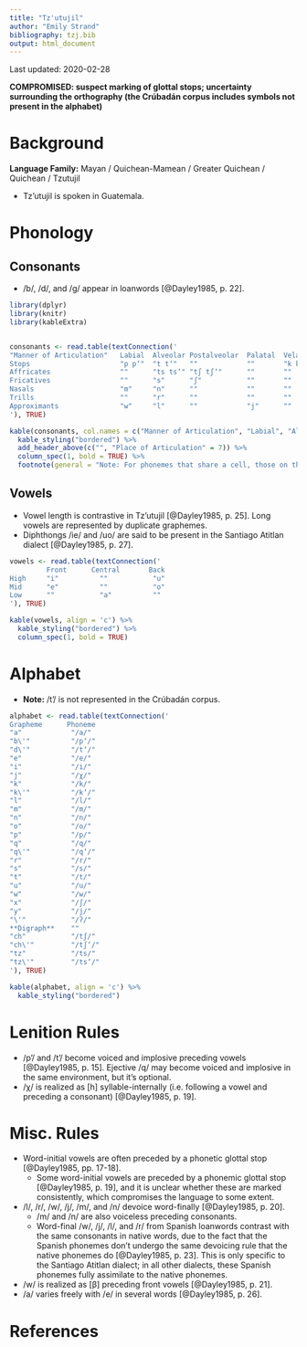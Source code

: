 ```yaml
---
title: "Tz'utujil"
author: "Emily Strand"
bibliography: tzj.bib
output: html_document
---
```


Last updated: 2020-02-28

**COMPROMISED: suspect marking of glottal stops; uncertainty surrounding the orthography (the Crúbadán corpus includes symbols not present in the alphabet)**

# Background

**Language Family:** Mayan / Quichean-Mamean / Greater Quichean / Quichean / Tzutujil

* Tz'utujil is spoken in Guatemala.

# Phonology

## Consonants

* /b/, /d/, and /ɡ/ appear in loanwords [@Dayley1985, p. 22].

```r

library(dplyr)
library(knitr)
library(kableExtra)


consonants <- read.table(textConnection('
"Manner of Articulation"   Labial  Alveolar Postalveolar  Palatal  Velar  Uvular Glottal
Stops                      "p pʼ"  "t tʼ"   ""            ""       "k kʼ" "q qʼ" "ʔ"
Affricates                 ""      "ts tsʼ" "tʃ tʃʼ"      ""       ""     ""     ""
Fricatives                 ""      "s"      "ʃ"           ""       ""     "χ"    ""
Nasals                     "m"     "n"      ""            ""       ""     ""     ""
Trills                     ""      "r"      ""            ""       ""     ""     ""
Approximants               "w"     "l"      ""            "j"      ""     ""     ""
'), TRUE)

kable(consonants, col.names = c("Manner of Articulation", "Labial", "Alveolar", "Postalveolar", "Palatal", "Velar", "Uvular", "Glottal"), align = 'c') %>%
  kable_styling("bordered") %>%
  add_header_above(c("", "Place of Articulation" = 7)) %>%
  column_spec(1, bold = TRUE) %>%
  footnote(general = "Note: For phonemes that share a cell, those on the left are voiceless and those on the right are ejective.", general_title = "")
```

## Vowels

* Vowel length is contrastive in Tz'utujil [@Dayley1985, p. 25]. Long vowels are represented by duplicate graphemes.
* Diphthongs /ie/ and /uo/ are said to be present in the Santiago Atitlan dialect [@Dayley1985, p. 27].

```r

vowels <- read.table(textConnection('
         Front      Central       Back
High     "i"          ""           "u"         
Mid      "e"          ""           "o"
Low      ""           "a"          ""
'), TRUE)

kable(vowels, align = 'c') %>%
  kable_styling("bordered") %>%
  column_spec(1, bold = TRUE)
```  

# Alphabet

* **Note:** /tʼ/ is not represented in the Crúbadán corpus.

```r

alphabet <- read.table(textConnection('
Grapheme      Phoneme
"a"            "/a/"
"b\'"          "/pʼ/"
"d\'"          "/tʼ/"
"e"            "/e/"
"i"            "/i/"
"j"            "/χ/"
"k"            "/k/"
"k\'"          "/kʼ/"
"l"            "/l/"
"m"            "/m/"
"n"            "/n/"
"o"            "/o/"
"p"            "/p/"
"q"            "/q/"
"q\'"          "/qʼ/"
"r"            "/r/"
"s"            "/s/"
"t"            "/t/"
"u"            "/u/"
"w"            "/w/"
"x"            "/ʃ/"
"y"            "/j/"
"\'"           "/ʔ/"
**Digraph**    ""
"ch"           "/tʃ/"
"ch\'"         "/tʃʼ/"
"tz"           "/ts/"
"tz\'"         "/tsʼ/"
'), TRUE)

kable(alphabet, align = 'c') %>%
  kable_styling("bordered")
```

# Lenition Rules

* /pʼ/ and /tʼ/ become voiced and implosive preceding vowels [@Dayley1985, p. 15]. Ejective /q/ may become voiced and implosive in the same environment, but it's optional.
* /χ/ is realized as [h] syllable-internally (i.e. following a vowel and preceding a consonant) [@Dayley1985, p. 19].

# Misc. Rules

* Word-initial vowels are often preceded by a phonetic glottal stop [@Dayley1985, pp. 17-18].
    - Some word-initial vowels are preceded by a phonemic glottal stop [@Dayley1985, p. 19], and it is unclear whether these are marked consistently, which compromises the language to some extent.
* /l/, /r/, /w/, /j/, /m/, and /n/ devoice word-finally [@Dayley1985, p. 20].
    - /m/ and /n/ are also voiceless preceding consonants.
    - Word-final /w/, /j/, /l/, and /r/ from Spanish loanwords contrast with the same consonants in native words, due to the fact that the Spanish phonemes don't undergo the same devoicing rule that the native phonemes do [@Dayley1985, p. 23]. This is only specific to the Santiago Atitlan dialect; in all other dialects, these Spanish phonemes fully assimilate to the native phonemes.
* /w/ is realized as [β] preceding front vowels [@Dayley1985, p. 21].
* /a/ varies freely with /e/ in several words [@Dayley1985, p. 26].

# References
